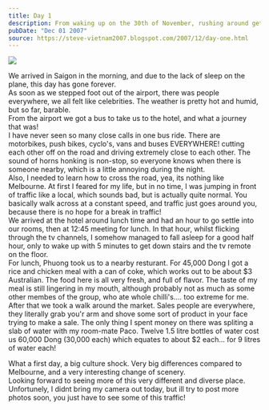 ```yaml
---
title: Day 1
description: From waking up on the 30th of November, rushing around getting last minute things and packing, then going to the airport to catch a 12:45 a...
pubDate: "Dec 01 2007"
source: https://steve-vietnam2007.blogspot.com/2007/12/day-one.html
---
```



<Img originalAspectRatio src="2007-vietnam-cambodia/e0sncofg1zcsuounn0in" />

We arrived in Saigon in the morning, and due to the lack of sleep on the plane, this day has gone forever.  
As soon as we stepped foot out of the airport, there was people everywhere, we all felt like celebrities. The weather is pretty hot and humid, but so far, barable.  
From the airport we got a bus to take us to the hotel, and what a journey that was!  
I have never seen so many close calls in one bus ride. There are motorbikes, push bikes, cyclo's, vans and buses EVERYWHERE! cutting each other off on the road and driving extremely close to each other. The sound of horns honking is non-stop, so everyone knows when there is someone nearby, which is a little annoying during the night.  
Also, I needed to learn how to cross the road, yea, its nothing like Melbourne. At first I feared for my life, but in no time, I was jumping in front of traffic like a local, which sounds bad, but is actually quite normal. You basically walk across at a constant speed, and traffic just goes around you, because there is no hope for a break in traffic!  
We arrived at the hotel around lunch time and had an hour to go settle into our rooms, then at 12:45 meeting for lunch. In that hour, whilst flicking through the tv channels, I somehow managed to fall asleep for a good half hour, only to wake up with 5 minutes to get down stairs and the tv remote on the floor.  
For lunch, Phuong took us to a nearby resturant. For 45,000 Dong I got a rice and chicken meal with a can of coke, which works out to be about $3 Australian. The food here is all very fresh, and full of flavor. The taste of my meal is still lingering in my mouth, although probably not as much as some other membes of the group, who ate whole chilli's.... too extreme for me.  
After that we took a walk around the market. Sales people are everywhere, they literally grab you'r arm and shove some sort of product in your face trying to make a sale. The only thing I spent money on there was spliting a slab of water with my room-mate Paco. Twelve 1.5 litre bottles of water cost us 60,000 Dong (30,000 each) which equates to about $2 each... for 9 litres of water each!

What a first day, a big culture shock. Very big differences compared to Melbourne, and a very interesting change of scenery.  
Looking forward to seeing more of this very different and diverse place.  
Unfortunely, I didnt bring my camera out today, but ill try to post more photos soon, you just have to see some of this traffic!

